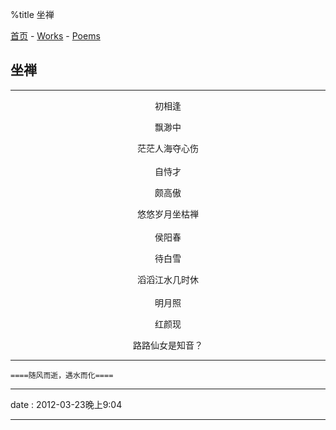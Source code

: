 %title 坐禅

[[../../index|首页]] - [[../index|Works]] - [[index|Poems]]
==坐禅==
----
<center>
初相逢

飘渺中

茫茫人海夺心伤<br><br>

自恃才

颇高傲

悠悠岁月坐枯禅<br><br>

侯阳春

待白雪

滔滔江水几时休<br><br>

明月照

红颜现

路路仙女是知音？
</center>
----
 ====随风而逝，遇水而化====
----
<red>date</red> : 2012-03-23晚上9:04
----
